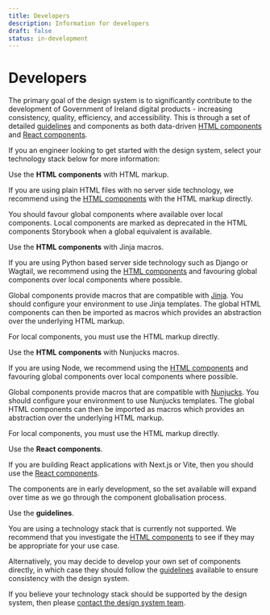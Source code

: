 ```yaml
---
title: Developers
description: Information for developers
draft: false
status: in-development
---
```


# Developers

The primary goal of the design system is to significantly contribute to the development of Government of Ireland digital products - increasing consistency, quality, efficiency, and accessibility.
This is through a set of detailed [guidelines](/foundations/) and components as both data-driven [HTML components](/components/html/) and [React components](/components/react/).

If you an engineer looking to get started with the design system, select your technology stack below for more information:

<DevelopersAdvice>

<DeveloperRecommendation platform="html">

Use the **HTML components** with HTML markup.

If you are using plain HTML files with no server side technology, we recommend using the [HTML components](/components/html/) with the HTML markup directly.

You should favour global components where available over local components. Local components are marked as deprecated in the HTML components Storybook when a global equivalent is available.

</DeveloperRecommendation>

<DeveloperRecommendation platform="html-jinja">

Use the **HTML components** with Jinja macros.

If you are using Python based server side technology such as Django or Wagtail, we recommend using the [HTML components](/components/html/)
and favouring global components over local components where possible.

Global components provide macros that are compatible with [Jinja](https://jinja.palletsprojects.com/en/3.1.x/).
You should configure your environment to use Jinja templates. The global HTML components can then be imported as macros which provides an abstraction over the underlying HTML markup.

For local components, you must use the HTML markup directly.

</DeveloperRecommendation>

<DeveloperRecommendation platform="html-nunjucks">

Use the **HTML components** with Nunjucks macros.

If you are using Node, we recommend using the [HTML components](/components/html/)
and favouring global components over local components where possible.

Global components provide macros that are compatible with [Nunjucks](https://mozilla.github.io/nunjucks/).
You should configure your environment to use Nunjucks templates. The global HTML components can then be imported as macros which provides an abstraction over the underlying HTML markup.

For local components, you must use the HTML markup directly.

</DeveloperRecommendation>

<DeveloperRecommendation platform="react">

Use the **React components**.

If you are building React applications with Next.js or Vite, then you should use the [React components](/components/react/).

The components are in early development, so the set available will expand over time as we go through the component globalisation process.

</DeveloperRecommendation>

<DeveloperRecommendation platform="guidelines">

Use the **guidelines**.

You are using a technology stack that is currently not supported. We recommend that you investigate the [HTML components](/components/html/) to see if they may be appropriate for your use case.

Alternatively, you may decide to develop your own set of components directly, in which case they should follow the [guidelines](/foundations/) available to ensure consistency with the design system.

If you believe your technology stack should be supported by the design system, then please [contact the design system team](/contact/).

</DeveloperRecommendation>

</DevelopersAdvice>
